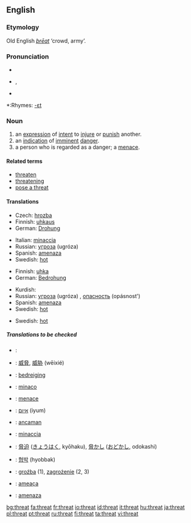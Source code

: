 ==English==

===Etymology===
Old English ''[[þreat|þrēat]]'' ‘crowd, army’.

===Pronunciation===
*{{IPA|/θrɛt/}}
* {{AHD|thrĕt}}, {{SAMPA|/Tret/}}
*{{audio|en-us-threat.ogg|Audio (US)}}

*:Rhymes: [[Rhymes:English:-ɛt|-ɛt]]

===Noun===
{{en-noun}}

# an [[expression]] of [[intent]] to [[injure]] or [[punish]] another.
# an [[indication]] of [[imminent]] [[danger]].
# a person who is regarded as a danger; a [[menace]].

====Related terms====
*[[threaten]]
*[[threatening]]
*[[pose a threat]]

====Translations====
{{trans-top|expression of intent to injure or punish another}}
*Czech: [[hrozba]] {{f}}
*Finnish: [[uhkaus]]
*German: [[Drohung]] {{f}}
{{trans-mid}}
*Italian: [[minaccia]] {{f}}
*Russian: [[угроза]] (ugróza) {{f}}
*Spanish: [[amenaza]] {{f}}
*Swedish: [[hot#Swedish|hot]] {{n}}
{{trans-bottom}}

{{trans-top|indication of imminent danger}}
*Finnish: [[uhka]]
*German: [[Bedrohung]] {{f}}
{{trans-mid}}
*Kurdish: {{KUchar|[[هه‌ڕه‌شه‌]]}}
*Russian: [[угроза]] (ugróza) {{f}}, [[опасность]] (opásnost') {{f}}
*Spanish: [[amenaza]] {{f}}
*Swedish: [[hot#Swedish|hot]] {{n}}
{{trans-bottom}}

{{trans-top|person regarded as a danger}}
*Swedish: [[hot#Swedish|hot]] {{n}}
{{trans-bottom}}

=====Translations to be checked=====
{{checktrans-top}}
*{{ttbc|Arabic}}: {{ARchar|[[تهديد]]}} {{unicode|(tahdí:d)}} {{m}}
*{{ttbc|Chinese}}: [[威脅]], [[威胁]] (wēixié)
*{{ttbc|Dutch}}: [[bedreiging]] {{f}}
*{{ttbc|Esperanto}}: [[minaco]]
*{{ttbc|French}}: [[menace]] {{f}}
*{{ttbc|Hebrew}}: [[איום]] (iyum)
*{{ttbc|Indonesian}}: [[ancam|ancaman]]
*{{ttbc|Italian}}: [[minaccia]] {{f}}
*{{ttbc|Japanese}}: [[脅迫]] ([[きょうはく]], kyōhaku), [[脅かし]] ([[おどかし]], odokashi)
*{{ttbc|Korean}}: [[협박]] (hyobbak)
*{{ttbc|Polish}}: [[groźba]] {{f}} (1), [[zagrożenie]] {{n}} (2, 3)
*{{ttbc|Portuguese}}: [[ameaça]] {{f}}
*{{ttbc|Spanish}}: [[amenaza]] {{f}}
{{trans-bottom}}


[[bg:threat]]
[[fa:threat]]
[[fr:threat]]
[[io:threat]]
[[id:threat]]
[[it:threat]]
[[hu:threat]]
[[ja:threat]]
[[pl:threat]]
[[pt:threat]]
[[ru:threat]]
[[fi:threat]]
[[ta:threat]]
[[vi:threat]]